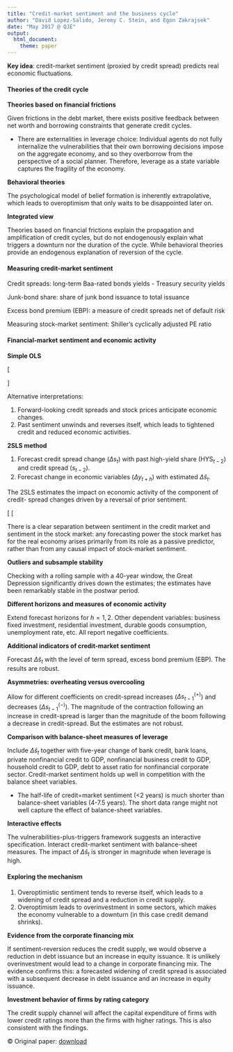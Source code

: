 ```yaml
---
title: "Credit-market sentiment and the business cycle"
author: "David Lopez-Salido, Jeremy C. Stein, and Egon Zakrajsek"
date: "May 2017 @ QJE"
output: 
  html_document:
    theme: paper
---
```


**Key idea**: credit-market sentiment (proxied by credit spread) predicts real 
economic fluctuations. 

#### Theories of the credit cycle

**Theories based on financial frictions**

Given frictions in the debt market, there exists positive feedback between 
net worth and borrowing constraints that generate credit cycles. 

* There are externalities in leverage choice: Individual agents do not fully 
internalize the vulnerabilities that their own borrowing decisions impose on 
the aggregate economy, and so they overborrow from the perspective of a social 
planner. Therefore, leverage as a state variable captures the fragility of 
the economy. 

**Behavioral theories**

The psychological model of belief formation is inherently extrapolative, 
which leads to overoptimism that only waits to be disappointed later on. 

**Integrated view**

Theories based on financial frictions explain the propagation and amplification 
of credit cycles, but do not endogenously explain what triggers a downturn nor 
the duration of the cycle. While behavioral theories provide an endogenous 
explanation of reversion of the cycle. 

#### Measuring credit-market sentiment

Credit spreads: long-term Baa-rated bonds yields - Treasury security yields

Junk-bond share: share of junk bond issuance to total issuance

Excess bond premium (EBP): a measure of credit spreads net of default risk

Measuring stock-market sentiment: Shiller's cyclically adjusted PE ratio


#### Financial-market sentiment and economic activity

**Simple OLS** 

\[\begin{aligned}
\Delta y_t = & \beta_1\Delta s_{t-1} + & \beta_2 r_{t-1}^{SP} + & \mathbf{\gamma' x_{t-1}}\\
             &-2.061^{**}              &0.029 & \\
\end{aligned}\]

Alternative interpretations:

1. Forward-looking credit spreads and stock prices anticipate economic changes.
2. Past sentiment unwinds and reverses itself, which leads to tightened credit 
   and reduced economic activities.
   
**2SLS method**

1. Forecast credit spread change ($\Delta s_t$) with past high-yield share
($\text{HYS}_{t-2}$) and credit spread ($s_{t-2}$). 
2. Forecast change in economic variables ($\Delta y_{t+h}$) with estimated
$\Delta\hat s_t$.

The 2SLS estimates the impact on economic activity of the component of credit-
spread changes driven by a reversal of prior sentiment. 

\[\begin{aligned}
\Delta\hat s_t = & \theta_1 s_{t-2} + & \theta_2\ln\text{HYS}_{t-2} & \\
                 & 0.095^{***}        & -0.248^{***}  &  \\
\hat r^{SP}_t = & \theta_3 \ln(P/E10)_{t-2}  & \\
                & -0.134^{***} &  \\
\end{aligned}\tag{1}\]

\[\begin{aligned}
\Delta y_{t+h} = & \beta_1\Delta\hat s_{t-1} + & \beta_2\hat r_{t-1}^{SP} + 
                 & \mathbf{\gamma' x_{t-1}} &  \\
                 & -4.800^{***} & 0.069 & \\
\end{aligned}\tag{2}\]

There is a clear separation between sentiment in the credit market and sentiment
in the stock market: any forecasting power the stock market has for the real 
economy arises primarily from its role as a passive predictor, rather than from 
any causal impact of stock-market sentiment.


**Outliers and subsample stability**

Checking with a rolling sample with a 40-year window, the Great Depression
significantly drives down the estimates; the estimates have been remarkably 
stable in the postwar period.

**Different horizons and measures of economic activity**

Extend forecast horizons for $h=1,2$. 
Other dependent variables: business fixed investment, residential investment, 
durable goods consumption, unemployment rate, etc. 
All report negative coefficients. 

**Additional indicators of credit-market sentiment**

Forecast $\Delta\hat s_t$ with the level of term spread, excess bond premium
(EBP). The results are robust. 

**Asymmetries: overheating versus overcooling**

Allow for different coefficients on credit-spread increases ($\Delta s^{(+)}_{t-1}$) 
and decreases ($\Delta s^{(-)}_{t-1}$).
The magnitude of the contraction following an increase in credit-spread is 
larger than the magnitude of the boom following a decrease in credit-spread. 
But the estimates are not robust. 

**Comparison with balance-sheet measures of leverage**

Include $\Delta\hat s_t$ together with five-year change of bank credit,
bank loans, private nonfinancial credit to GDP, nonfinancial business credit
to GDP, household credit to GDP, debt to asset ratio for nonfinancial corporate
sector.
Credit-market sentiment holds up well in competition with the balance sheet 
variables.

* The half-life of credit=market sentiment (<2 years) is much shorter than 
balance-sheet variables (4-7.5 years). The short data range might not well 
capture the effect of balance-sheet variables.

**Interactive effects**

The vulnerabilities-plus-triggers framework suggests an interactive specification.
Interact credit-market sentiment with balance-sheet measures. 
The impact of $\Delta\hat s_t$ is stronger in magnitude when leverage is high. 

#### Exploring the mechanism

1. Overoptimistic sentiment tends to reverse itself, which leads to a widening 
   of credit spread and a reduction in credit supply. 
2. Overoptimism leads to overinvestment in some sectors, which makes the economy
   vulnerable to a downturn (in this case credit demand shrinks). 
   
**Evidence from the corporate financing mix**

If sentiment-reversion reduces the credit supply, we would observe a reduction
in debt issuance but an increase in equity issuance. 
It is unlikely overinvestment would lead to a change in corporate financing mix.
The evidence confirms this: a forecasted widening of credit spread is associated
with a subsequent decrease in debt issuance and an increase in equity issuance.

**Investment behavior of firms by rating category**

The credit supply channel will affect the capital expenditure of firms with 
lower credit ratings more than the firms with higher ratings. 
This is also consistent with the findings. 

© Original paper: [download](https://doi.org/10.1093/qje/qjx014)



